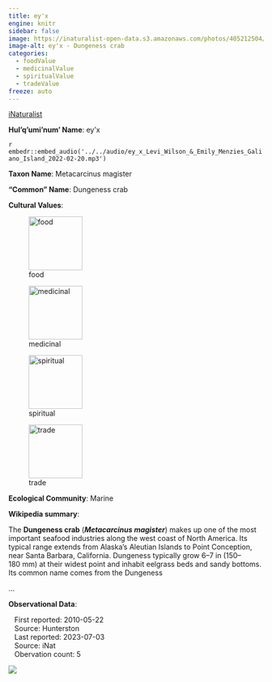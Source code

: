 ```yaml
---
title: ey'x
engine: knitr
sidebar: false
image: https://inaturalist-open-data.s3.amazonaws.com/photos/405212504/medium.jpeg
image-alt: ey'x - Dungeness crab
categories:
  - foodValue
  - medicinalValue
  - spiritualValue
  - tradeValue
freeze: auto
---
```


<div role="img" class="imerss-photo" style="background-image: url(https://inaturalist-open-data.s3.amazonaws.com/photos/405212504/medium.jpeg)" 
 alt="ey'x - Dungeness crab">
 <a href="https://www.inaturalist.org/taxa/63697" target="_blank" class="taxonDisplay-iNat-extern">iNaturalist<span class="external-link"></span></a>
</div>

**Hul'q'umi'num' Name**: ey'x

`r embedr::embed_audio('../../audio/ey_x_Levi_Wilson_&_Emily_Menzies_Galiano_Island_2022-02-20.mp3')`

**Taxon Name**: Metacarcinus magister

**"Common" Name**: Dungeness crab

**Cultural Values**:

:::{layout-nrow=1}
![food](/files/food.svg){width=106px}

![medicinal](/files/medicinal.svg){width=106px}

![spiritual](/files/spiritual.svg){width=106px}

![trade](/files/trade.svg){width=106px}
:::

**Ecological Community**: Marine

**Wikipedia summary**:
<p class="mw-empty-elt">
</p>

<p>The <b>Dungeness crab</b> (<i><b>Metacarcinus magister</b></i>) makes up one of the most important seafood industries along the west coast of North America. Its typical range extends from Alaska's Aleutian Islands to Point Conception, near Santa Barbara, California. Dungeness typically grow 6–7&#160;in (150–180&#160;mm) at their widest point and inhabit eelgrass beds and sandy bottoms. Its common name comes from the Dungeness</p>...

**Observational Data**:

|    First reported: 2010-05-22

|    Source: Hunterston

|    Last reported: 2023-07-03

|    Source: iNat

|    Obervation count: 5

![](community_dist.png)
